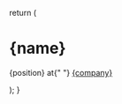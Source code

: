 
  return (
    <div class="flex mx-auto pb-4">
      <div class="flex gap-x-3">
        <Avatar />
        <div>
          <h1 class="text-2xl xl:text-4xl text-balance pb-1">{name}</h1>
          <p class="text-xs font-light xl:text-sm text-balance">
            {position} at{" "}
            <a
              href={company_url}
              class="text-primary underline"
              target="_blank"
              rel="noopener noreferrer"
            >
              {company}
            </a>
          </p>
        </div>
      </div>
    </div>
  );
}
